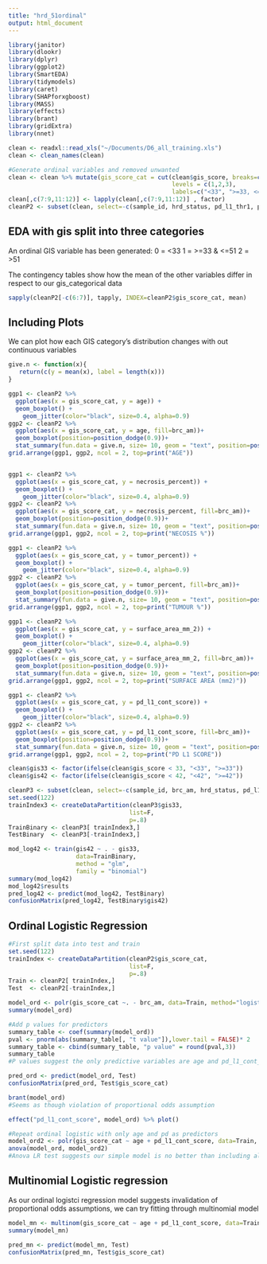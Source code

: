 ```yaml
---
title: "hrd_51ordinal"
output: html_document
---
```


```r
library(janitor)
library(dlookr)
library(dplyr)
library(ggplot2)
library(SmartEDA)
library(tidymodels)
library(caret)
library(SHAPforxgboost)
library(MASS)
library(effects)
library(brant)
library(gridExtra)
library(nnet)

clean <- readxl::read_xls("~/Documents/D6_all_training.xls")
clean <- clean_names(clean)

#Generate ordinal variables and removed unwanted
clean <- clean %>% mutate(gis_score_cat = cut(clean$gis_score, breaks=c(-Inf, 33, 51,Inf),
                                              levels = c(1,2,3),
                                              labels=c("<33", ">=33, <=51", ">51")))
clean[,c(7:9,11:12)] <- lapply(clean[,c(7:9,11:12)] , factor)
cleanP2 <- subset(clean, select=-c(sample_id, hrd_status, pd_l1_thr1, pd_l1_thr2, gis_score)) 
```

## EDA with gis split into three categories

An ordinal GIS variable has been generated:
0 = <33
1 = >=33 & <=51
2 = >51


The contingency tables show how the mean of the other variables differ in respect to our gis_categorical data
```r
sapply(cleanP2[-c(6:7)], tapply, INDEX=cleanP2$gis_score_cat, mean)
```

## Including Plots

We can plot how each GIS category's distribution changes with out continuous variables

```r
give.n <- function(x){
   return(c(y = mean(x), label = length(x)))
}

ggp1 <- cleanP2 %>%
  ggplot(aes(x = gis_score_cat, y = age)) +
  geom_boxplot() +
    geom_jitter(color="black", size=0.4, alpha=0.9) 
ggp2 <- cleanP2 %>%
  ggplot(aes(x = gis_score_cat, y = age, fill=brc_am))+ 
  geom_boxplot(position=position_dodge(0.9))+
  stat_summary(fun.data = give.n, size= 10, geom = "text", position=position_dodge(0.9))
grid.arrange(ggp1, ggp2, ncol = 2, top=print("AGE"))


ggp1 <- cleanP2 %>%
  ggplot(aes(x = gis_score_cat, y = necrosis_percent)) +
  geom_boxplot() +
    geom_jitter(color="black", size=0.4, alpha=0.9) 
ggp2 <- cleanP2 %>%
  ggplot(aes(x = gis_score_cat, y = necrosis_percent, fill=brc_am))+ 
  geom_boxplot(position=position_dodge(0.9))+
  stat_summary(fun.data = give.n, size= 10, geom = "text", position=position_dodge(0.9))
grid.arrange(ggp1, ggp2, ncol = 2, top=print("NECOSIS %"))

ggp1 <- cleanP2 %>%
  ggplot(aes(x = gis_score_cat, y = tumor_percent)) +
  geom_boxplot() +
    geom_jitter(color="black", size=0.4, alpha=0.9) 
ggp2 <- cleanP2 %>%
  ggplot(aes(x = gis_score_cat, y = tumor_percent, fill=brc_am))+ 
  geom_boxplot(position=position_dodge(0.9))+
  stat_summary(fun.data = give.n, size= 10, geom = "text", position=position_dodge(0.9))
grid.arrange(ggp1, ggp2, ncol = 2, top=print("TUMOUR %"))

ggp1 <- cleanP2 %>%
  ggplot(aes(x = gis_score_cat, y = surface_area_mm_2)) +
  geom_boxplot() +
    geom_jitter(color="black", size=0.4, alpha=0.9) 
ggp2 <- cleanP2 %>%
  ggplot(aes(x = gis_score_cat, y = surface_area_mm_2, fill=brc_am))+ 
  geom_boxplot(position=position_dodge(0.9))+
  stat_summary(fun.data = give.n, size= 10, geom = "text", position=position_dodge(0.9))
grid.arrange(ggp1, ggp2, ncol = 2, top=print("SURFACE AREA (mm2)"))

ggp1 <- cleanP2 %>%
  ggplot(aes(x = gis_score_cat, y = pd_l1_cont_score)) +
  geom_boxplot() +
    geom_jitter(color="black", size=0.4, alpha=0.9) 
ggp2 <- cleanP2 %>%
  ggplot(aes(x = gis_score_cat, y = pd_l1_cont_score, fill=brc_am))+ 
  geom_boxplot(position=position_dodge(0.9))+
  stat_summary(fun.data = give.n, size= 10, geom = "text", position=position_dodge(0.9))
grid.arrange(ggp1, ggp2, ncol = 2, top=print("PD L1 SCORE"))
```

```r
clean$gis33 <- factor(ifelse(clean$gis_score < 33, "<33", ">=33"))
clean$gis42 <- factor(ifelse(clean$gis_score < 42, "<42", ">=42"))

cleanP3 <- subset(clean, select=-c(sample_id, brc_am, hrd_status, pd_l1_thr1, pd_l1_thr2, gis_score, gis_score_cat)) 
set.seed(122)
trainIndex3 <- createDataPartition(cleanP3$gis33, 
                                  list=F,
                                  p=.8)
TrainBinary <- cleanP3[ trainIndex3,]
TestBinary  <- cleanP3[-trainIndex3,]

mod_log42 <- train(gis42 ~ . - gis33, 
                   data=TrainBinary,
                   method = "glm",
                   family = "binomial")
summary(mod_log42)
mod_log42$results
pred_log42 <- predict(mod_log42, TestBinary) 
confusionMatrix(pred_log42, TestBinary$gis42)
```

## Ordinal Logistic Regression
```r
#First split data into test and train
set.seed(122)
trainIndex <- createDataPartition(cleanP2$gis_score_cat, 
                                  list=F,
                                  p=.8)
Train <- cleanP2[ trainIndex,]
Test  <- cleanP2[-trainIndex,]

model_ord <- polr(gis_score_cat ~. - brc_am, data=Train, method="logistic", Hess=T)
summary(model_ord)

#Add p values for predictors
summary_table <- coef(summary(model_ord))
pval <- pnorm(abs(summary_table[, "t value"]),lower.tail = FALSE)* 2
summary_table <- cbind(summary_table, "p value" = round(pval,3))
summary_table
#P values suggest the only predictive variables are age and pd_l1_cont_score

pred_ord <- predict(model_ord, Test) 
confusionMatrix(pred_ord, Test$gis_score_cat)

brant(model_ord)
#Seems as though violation of proportional odds assumption

effect("pd_l1_cont_score", model_ord) %>% plot()

#Repeat ordinal logistic with only age and pd as predictors
model_ord2 <- polr(gis_score_cat ~ age + pd_l1_cont_score, data=Train, method="logistic", Hess=T)
anova(model_ord, model_ord2)
#Anova LR test suggests our simple model is no better than including all covariates
```

## Multinomial Logistic regression
As our ordinal logistci regression model suggests invalidation of proportional odds assumptions, we can try fitting through multinomial model

```r
model_mn <- multinom(gis_score_cat ~ age + pd_l1_cont_score, data=Train, method="logistic", Hess=T)
summary(model_mn)

pred_mn <- predict(model_mn, Test) 
confusionMatrix(pred_mn, Test$gis_score_cat)
```